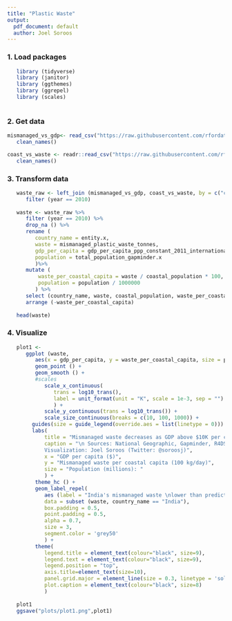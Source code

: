 ```yaml
---
title: "Plastic Waste"
output:
  pdf_document: default
  author: Joel Soroos
---
```


### 1. Load packages
```r

   library (tidyverse)
   library (janitor)
   library (ggthemes)
   library (ggrepel)
   library (scales)
   
```


### 2. Get data
   ```r
   
   mismanaged_vs_gdp<- read_csv("https://raw.githubusercontent.com/rfordatascience/tidytuesday/master/data/2019/2019-05-21/per-capita-mismanaged-plastic-waste-vs-gdp-per-capita.csv") %>%
      clean_names()
   
   coast_vs_waste <- readr::read_csv("https://raw.githubusercontent.com/rfordatascience/tidytuesday/master/data/2019/2019-05-21/coastal-population-vs-mismanaged-plastic.csv") %>%
      clean_names()

```


### 3. Transform data
```r

   waste_raw <- left_join (mismanaged_vs_gdp, coast_vs_waste, by = c("code", "year")) %>%
      filter (year == 2010)
   
   waste <- waste_raw %>%
      filter (year == 2010) %>%
      drop_na () %>%
      rename (
         country_name = entity.x,
         waste = mismanaged_plastic_waste_tonnes,
         gdp_per_capita = gdp_per_capita_ppp_constant_2011_international_rate,
         population = total_population_gapminder.x
         )%>%
      mutate (
          waste_per_coastal_capita = waste / coastal_population * 100,
          population = population / 1000000
         ) %>%
      select (country_name, waste, coastal_population, waste_per_coastal_capita,  gdp_per_capita, population) %>%
      arrange (-waste_per_coastal_capita)
   
   head(waste)

```

### 4. Visualize
```r

   plot1 <-
      ggplot (waste,
         aes(x = gdp_per_capita, y = waste_per_coastal_capita, size = population)) +
         geom_point () +
         geom_smooth () +
         #scales
            scale_x_continuous(
               trans = log10_trans(),
               label = unit_format(unit = "K", scale = 1e-3, sep = "")
               ) +
            scale_y_continuous(trans = log10_trans()) +
            scale_size_continuous(breaks = c(10, 100, 1000)) +
        guides(size = guide_legend(override.aes = list(linetype = 0))) +
        labs(
            title = "Mismanaged waste decreases as GDP above $10K per capita",
            caption = "\n Sources: National Geographic, Gapminder, R4DS Tidy Tuesday
            Visualization: Joel Soroos (Twitter: @soroosj)",
            x = "GDP per capita ($)",
            y = "Mismanaged waste per coastal capita (100 kg/day)",
            size = "Population (millions): "
            ) +
         theme_hc () +
         geom_label_repel(
            aes (label = "India's mismanaged waste \nlower than predicted \nfor its per capita GDP"),
            data = subset (waste, country_name == "India"),
            box.padding = 0.5, 
            point.padding = 0.5,
            alpha = 0.7,
            size = 3,
            segment.color = 'grey50'
            ) +
         theme(
            legend.title = element_text(colour="black", size=9),
            legend.text = element_text(colour="black", size=9),
            legend.position = "top",
            axis.title=element_text(size=10),
            panel.grid.major = element_line(size = 0.3, linetype = 'solid'),
            plot.caption = element_text(colour="black", size=8)
            )
   
   plot1
   ggsave("plots/plot1.png",plot1)

```

